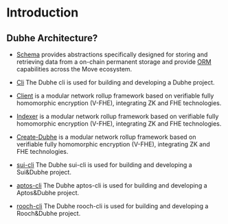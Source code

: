 # Introduction

## Dubhe Architecture?

- [Schema](/dubhe/schemas) provides abstractions specifically designed for storing and retrieving data from a on-chain permanent storage and provide [ORM](https://en.wikipedia.org/wiki/Object-relational_mapping) capabilities across the Move ecosystem.
- [Cli](/dubhe/cli) The Dubhe cli is used for building and developing a Dubhe project.
- [Client](/dubhe/client) is a modular network rollup framework based on verifiable fully homomorphic encryption (V-FHE), integrating ZK and FHE technologies.
- [Indexer](https://github.com/0xobelisk/Dubhe) is a modular network rollup framework based on verifiable fully homomorphic encryption (V-FHE), integrating ZK and FHE technologies.
- [Create-Dubhe](https://github.com/0xobelisk/dubhe/packages/create-dubhe) is a modular network rollup framework based on verifiable fully homomorphic encryption (V-FHE), integrating ZK and FHE technologies.

- [sui-cli](/dubhe/sui-cli) The Dubhe sui-cli is used for building and developing a Sui&Dubhe project.
- [aptos-cli](/dubhe/aptos-cli) The Dubhe aptos-cli is used for building and developing a Aptos&Dubhe project.
- [rooch-cli](/dubhe/rooch-cli) The Dubhe rooch-cli is used for building and developing a Rooch&Dubhe project.
